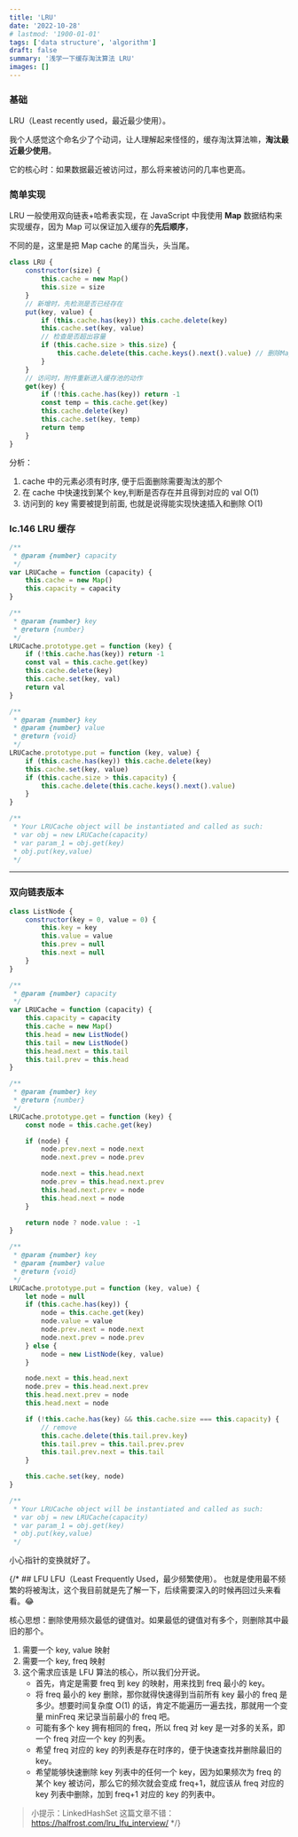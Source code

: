 ```yaml
---
title: 'LRU'
date: '2022-10-28'
# lastmod: '1900-01-01'
tags: ['data structure', 'algorithm']
draft: false
summary: '浅学一下缓存淘汰算法 LRU'
images: []
---
```


### 基础

LRU（Least recently used，最近最少使用）。

我个人感觉这个命名少了个动词，让人理解起来怪怪的，缓存淘汰算法嘛，**淘汰最近最少使用**。

它的核心时：如果数据最近被访问过，那么将来被访问的几率也更高。

### 简单实现

LRU 一般使用双向链表+哈希表实现，在 JavaScript 中我使用 **Map** 数据结构来实现缓存，因为 Map 可以保证加入缓存的**先后顺序**，

不同的是，这里是把 Map cache 的尾当头，头当尾。

```js
class LRU {
    constructor(size) {
        this.cache = new Map()
        this.size = size
    }
    // 新增时，先检测是否已经存在
    put(key, value) {
        if (this.cache.has(key)) this.cache.delete(key)
        this.cache.set(key, value)
        // 检查是否超出容量
        if (this.cache.size > this.size) {
            this.cache.delete(this.cache.keys().next().value) // 删除Map cache 的第一个数据
        }
    }
    // 访问时，附件重新进入缓存池的动作
    get(key) {
        if (!this.cache.has(key)) return -1
        const temp = this.cache.get(key)
        this.cache.delete(key)
        this.cache.set(key, temp)
        return temp
    }
}
```

分析：

1. cache 中的元素必须有时序, 便于后面删除需要淘汰的那个
2. 在 cache 中快速找到某个 key,判断是否存在并且得到对应的 val O(1)
3. 访问到的 key 需要被提到前面, 也就是说得能实现快速插入和删除 O(1)

### lc.146 LRU 缓存

```js
/**
 * @param {number} capacity
 */
var LRUCache = function (capacity) {
    this.cache = new Map()
    this.capacity = capacity
}

/**
 * @param {number} key
 * @return {number}
 */
LRUCache.prototype.get = function (key) {
    if (!this.cache.has(key)) return -1
    const val = this.cache.get(key)
    this.cache.delete(key)
    this.cache.set(key, val)
    return val
}

/**
 * @param {number} key
 * @param {number} value
 * @return {void}
 */
LRUCache.prototype.put = function (key, value) {
    if (this.cache.has(key)) this.cache.delete(key)
    this.cache.set(key, value)
    if (this.cache.size > this.capacity) {
        this.cache.delete(this.cache.keys().next().value)
    }
}

/**
 * Your LRUCache object will be instantiated and called as such:
 * var obj = new LRUCache(capacity)
 * var param_1 = obj.get(key)
 * obj.put(key,value)
 */
```

---

### 双向链表版本

```js
class ListNode {
    constructor(key = 0, value = 0) {
        this.key = key
        this.value = value
        this.prev = null
        this.next = null
    }
}

/**
 * @param {number} capacity
 */
var LRUCache = function (capacity) {
    this.capacity = capacity
    this.cache = new Map()
    this.head = new ListNode()
    this.tail = new ListNode()
    this.head.next = this.tail
    this.tail.prev = this.head
}

/**
 * @param {number} key
 * @return {number}
 */
LRUCache.prototype.get = function (key) {
    const node = this.cache.get(key)

    if (node) {
        node.prev.next = node.next
        node.next.prev = node.prev

        node.next = this.head.next
        node.prev = this.head.next.prev
        this.head.next.prev = node
        this.head.next = node
    }

    return node ? node.value : -1
}

/**
 * @param {number} key
 * @param {number} value
 * @return {void}
 */
LRUCache.prototype.put = function (key, value) {
    let node = null
    if (this.cache.has(key)) {
        node = this.cache.get(key)
        node.value = value
        node.prev.next = node.next
        node.next.prev = node.prev
    } else {
        node = new ListNode(key, value)
    }

    node.next = this.head.next
    node.prev = this.head.next.prev
    this.head.next.prev = node
    this.head.next = node

    if (!this.cache.has(key) && this.cache.size === this.capacity) {
        // remove
        this.cache.delete(this.tail.prev.key)
        this.tail.prev = this.tail.prev.prev
        this.tail.prev.next = this.tail
    }

    this.cache.set(key, node)
}

/**
 * Your LRUCache object will be instantiated and called as such:
 * var obj = new LRUCache(capacity)
 * var param_1 = obj.get(key)
 * obj.put(key,value)
 */
```

小心指针的变换就好了。

{/\* ## LFU
LFU（Least Frequently Used，最少频繁使用）。
也就是使用最不频繁的将被淘汰，这个我目前就是先了解一下，后续需要深入的时候再回过头来看看。😂

核心思想：删除使用频次最低的键值对。如果最低的键值对有多个，则删除其中最旧的那个。

1. 需要一个 key, value 映射
2. 需要一个 key, freq 映射
3. 这个需求应该是 LFU 算法的核心，所以我们分开说。
    - 首先，肯定是需要 freq 到 key 的映射，用来找到 freq 最小的 key。
    - 将 freq 最小的 key 删除，那你就得快速得到当前所有 key 最小的 freq 是多少。想要时间复杂度 O(1) 的话，肯定不能遍历一遍去找，那就用一个变量 minFreq 来记录当前最小的 freq 吧。
    - 可能有多个 key 拥有相同的 freq，所以 freq 对 key 是一对多的关系，即一个 freq 对应一个 key 的列表。
    - 希望 freq 对应的 key 的列表是存在时序的，便于快速查找并删除最旧的 key。
    - 希望能够快速删除 key 列表中的任何一个 key，因为如果频次为 freq 的某个 key 被访问，那么它的频次就会变成 freq+1，就应该从 freq 对应的 key 列表中删除，加到 freq+1 对应的 key 的列表中。

> 小提示：LinkedHashSet
> 这篇文章不错：https://halfrost.com/lru_lfu_interview/ \*/}
